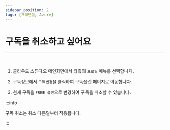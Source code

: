 ```yaml
---
sidebar_position: 2
tags: [크레덴셜, Azure]
---
```



# 구독을 취소하고 싶어요
<hr/>
<br />

1. 클라우드 스튜디오 메인화면에서 좌측의 ```프로필``` 메뉴를 선택합니다.

2. 구독정보에서 ```구독변경```을 클릭하여 구독플랜 페이지로 이동합니다.

3. 현재 구독을 ```FREE 플랜```으로 변경하여 구독을 취소할 수 있습니다.

:::info

구독 취소는 취소 다음달부터 적용됩니다.

:::

